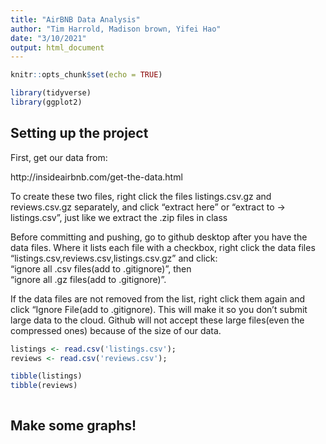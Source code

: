 ```yaml
---
title: "AirBNB Data Analysis"
author: "Tim Harrold, Madison brown, Yifei Hao"
date: "3/10/2021"
output: html_document
---
```


```r
knitr::opts_chunk$set(echo = TRUE)

library(tidyverse)
library(ggplot2)

```

## Setting up the project

First, get our data from:

http://insideairbnb.com/get-the-data.html


To create these two files, right click the files listings.csv.gz and reviews.csv.gz separately, and click "extract here" or "extract to -> listings.csv", just like we extract the .zip files in class

Before committing and pushing, go to github desktop after you have the data files. Where it lists each file with a checkbox, right click the data files "listings.csv,reviews.csv,listings.csv.gz" and click:     
"ignore all .csv files(add to .gitignore)", then     
"ignore all .gz files(add to .gitignore)". 

If the data files are not removed from the list, right click them again and click "Ignore File(add to .gitignore). This will make it so you don't submit large data to the cloud. Github will not accept these large files(even the compressed ones) because of the size of our data.

```r


listings <- read.csv('listings.csv');
reviews <- read.csv('reviews.csv');

tibble(listings)
tibble(reviews)



```

## Make some graphs!


```r



```

